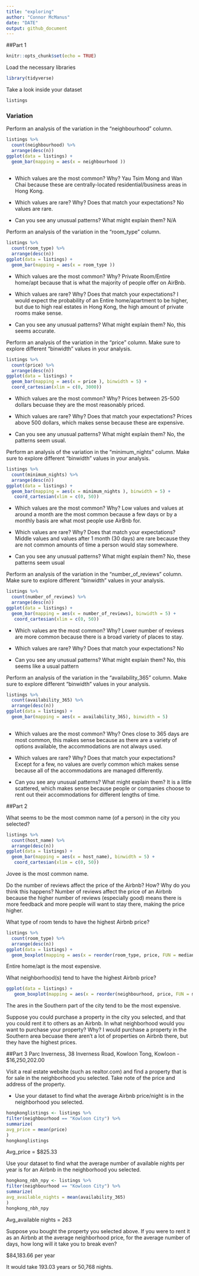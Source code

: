 ```yaml
---
title: "exploring"
author: "Connor McManus"
date: "DATE"
output: github_document
---
```


##Part 1

```r
knitr::opts_chunk$set(echo = TRUE)
```

Load the necessary libraries
```r
library(tidyverse)
```

Take a look inside your dataset
```r
listings
```

### Variation

Perform an analysis of the variation in the "neighbourhood" column. 

```r
listings %>%
  count(neighbourhood) %>%
  arrange(desc(n))
ggplot(data = listings) +
  geom_bar(mapping = aes(x = neighbourhood )) 
  
```

* Which values are the most common? Why?
Yau Tsim Mong and Wan Chai because these are centrally-located residential/business areas in Hong Kong.

* Which values are rare? Why? Does that match your expectations?
No values are rare.

* Can you see any unusual patterns? What might explain them?
N/A


Perform an analysis of the variation in the "room_type" column. 

```r
listings %>%
  count(room_type) %>%
  arrange(desc(n))
ggplot(data = listings) +
  geom_bar(mapping = aes(x = room_type )) 
```

* Which values are the most common? Why?
Private Room/Entire home/apt because that is what the majority of people offer on AirBnb.

* Which values are rare? Why? Does that match your expectations?
I would expect the probability of an Entire home/apartment to be higher, but due to high real estates in Hong Kong, the high amount of private rooms make sense.

* Can you see any unusual patterns? What might explain them?
No, this seems accurate. 


Perform an analysis of the variation in the "price" column. Make sure to explore different "binwidth" values in your analysis.

```r
listings %>%
  count(price) %>%
  arrange(desc(n))
ggplot(data = listings) +
  geom_bar(mapping = aes(x = price ), binwidth = 5) +
  coord_cartesian(xlim = c(0, 3000))
```

* Which values are the most common? Why?
Prices between 25-500 dollars becuase they are the most reasonably priced.

* Which values are rare? Why? Does that match your expectations?
Prices above 500 dollars, which makes sense because these are expensive.

* Can you see any unusual patterns? What might explain them?
No, the patterns seem usual.


Perform an analysis of the variation in the "minimum_nights" column. Make sure to explore different "binwidth" values in your analysis.

```r
listings %>%
  count(minimum_nights) %>%
  arrange(desc(n))
ggplot(data = listings) +
  geom_bar(mapping = aes(x = minimum_nights ), binwidth = 5) +
   coord_cartesian(xlim = c(0, 50))
```

* Which values are the most common? Why?
Low values and values at around a month are the most common because a few days or by a monthly basis are what most people use AirBnb for.

* Which values are rare? Why? Does that match your expectations?
Middle values and values after 1 month (30 days) are rare because they are not common amounts of time a person would stay somewhere.

* Can you see any unusual patterns? What might explain them?
No, these patterns seem usual


Perform an analysis of the variation in the "number_of_reviews" column. Make sure to explore different "binwidth" values in your analysis.

```r
listings %>%
  count(number_of_reviews) %>%
  arrange(desc(n))
ggplot(data = listings) +
  geom_bar(mapping = aes(x = number_of_reviews), binwidth = 5) +
   coord_cartesian(xlim = c(0, 50))
```

* Which values are the most common? Why?
Lower number of reviews are more common because there is a broad variety of places to stay.

* Which values are rare? Why? Does that match your expectations?
No

* Can you see any unusual patterns? What might explain them?
No, this seems like a usual pattern


Perform an analysis of the variation in the "availability_365" column. Make sure to explore different "binwidth" values in your analysis.

```r
listings %>%
  count(availability_365) %>%
  arrange(desc(n))
ggplot(data = listings) +
  geom_bar(mapping = aes(x = availability_365), binwidth = 5) 
   
```

* Which values are the most common? Why?
Ones close to 365 days are most common, this makes sense because as there are a variety of options available, the accommodations are not always used.

* Which values are rare? Why? Does that match your expectations?
Except for a few, no values are overly common which makes sense because all of the accommodations are managed differently.

* Can you see any unusual patterns? What might explain them?
It is a little scattered, which makes sense because people or companies choose to rent out their accommodations for different lengths of time.

##Part 2

What seems to be the most common name (of a person) in the city you selected?
```r
listings %>%
  count(host_name) %>%
  arrange(desc(n))
ggplot(data = listings) +
  geom_bar(mapping = aes(x = host_name), binwidth = 5) +
   coord_cartesian(xlim = c(0, 50))
```
Jovee is the most common name.

Do the number of reviews affect the price of the Airbnb? How? Why do you think this happens?
Number of reviews affect the price of an Airbnb because the higher number of reviews (especially good) means there is more feedback and more people will want to stay there, making the price higher.

What type of room tends to have the highest Airbnb price?
```r
listings %>%
  count(room_type) %>%
  arrange(desc(n))
ggplot(data = listings) +
  geom_boxplot(mapping = aes(x = reorder(room_type, price, FUN = median), y = price)) + coord_flip()
```

Entire home/apt is the most expensive.

What neighborhood(s) tend to have the highest Airbnb price?
```r

ggplot(data = listings) +
   geom_boxplot(mapping = aes(x = reorder(neighbourhood, price, FUN = median), y = price)) + coord_flip()
```
The ares in the Southern part of the city tend to be the most expensive.

Suppose you could purchase a property in the city you selected, and that you could rent it to others as an Airbnb. In what neighborhood would you want to purchase your property? Why? 
I would purchase a property in the Southern area becuase there aren't a lot of properties on Airbnb there, but they have the highest prices.

##Part 3
Parc Inverness, 38 Inverness Road, Kowloon Tong, Kowloon - $16,250,202.00

Visit a real estate website (such as realtor.com) and find a property that is for sale in the neighborhood you selected. Take note of the price and address of the property. 

* Use your dataset to find what the average Airbnb price/night is in the neighborhood you selected.
```r
hongkonglistings <- listings %>%
filter(neighbourhood == "Kowloon City") %>%
summarize(
avg_price = mean(price)
)
hongkonglistings
```
Avg_price = $825.33

Use your dataset to find what the average number of available nights per year is for an Airbnb in the neighborhood you selected.
```r
hongkong_nbh_npy <- listings %>%
filter(neighbourhood == "Kowloon City") %>%
summarize(
avg_available_nights = mean(availability_365)
)
hongkong_nbh_npy
```
Avg_available nights = 263

Suppose you bought the property you selected above. If you were to rent it as an Airbnb at the average neighborhood price, for the average number of days, how long will it take you to break even?

$84,183.66 per year

It would take 193.03 years or 50,768 nights.

